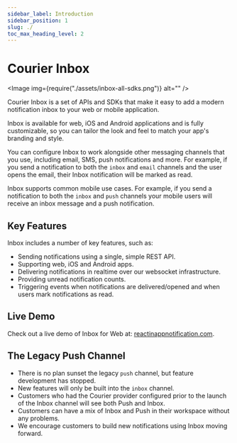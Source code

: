 ```yaml
---
sidebar_label: Introduction
sidebar_position: 1
slug: ./
toc_max_heading_level: 2
---
```


# Courier Inbox

<Image img={require("./assets/inbox-all-sdks.png")} alt="" />

Courier Inbox is a set of APIs and SDKs that make it easy to add a modern notification inbox to your web or mobile application.

Inbox is available for web, iOS and Android applications and is fully customizable, so you can tailor the look and feel to match your app's branding and style. 

You can configure Inbox to work alongside other messaging channels that you use, including email, SMS, push notifications and more. For example, if you send a notification to both the `inbox` and `email` channels and the user opens the email, their Inbox notification will be marked as read.

Inbox supports common mobile use cases. For example, if you send a notification to both the `inbox` and `push` channels your mobile users will receive an inbox message and a push notification.

## Key Features

Inbox includes a number of key features, such as:

- Sending notifications using a single, simple REST API.
- Supporting web, iOS and Android apps.
- Delivering notifications in realtime over our websocket infrastructure.
- Providing unread notification counts.
- Triggering events when notifications are delivered/opened and when users mark notifications as read.

## Live Demo

Check out a live demo of Inbox for Web at: [reactinappnotification.com](https://reactinappnotification.com).

## The Legacy Push Channel

- There is no plan sunset the legacy `push` channel, but feature development has stopped.
- New features will only be built into the `inbox` channel.
- Customers who had the Courier provider configured prior to the launch of the Inbox channel will see both Push and Inbox.
- Customers can have a mix of Inbox and Push in their workspace without any problems.
- We encourage customers to build new notifications using Inbox moving forward.
